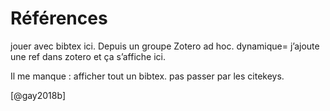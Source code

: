 # Références

jouer avec bibtex ici. Depuis un groupe Zotero ad hoc. dynamique= j'ajoute une ref dans zotero et ça s'affiche ici.

Il me manque : afficher tout un bibtex. pas passer par les citekeys.

[@gay2018b]